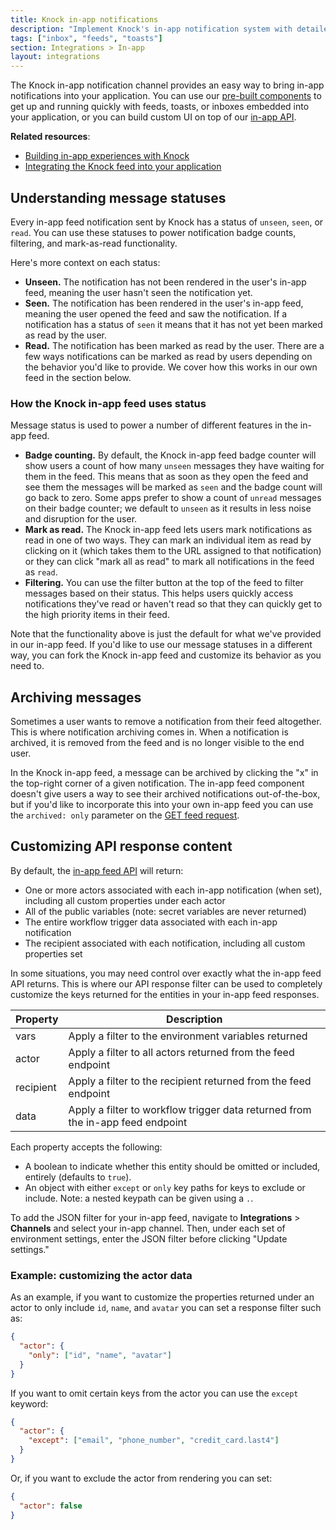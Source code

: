 ```yaml
---
title: Knock in-app notifications
description: "Implement Knock's in-app notification system with detailed guides on message statuses, archiving, and API response customization for building powerful notification experiences."
tags: ["inbox", "feeds", "toasts"]
section: Integrations > In-app
layout: integrations
---
```


The Knock in-app notification channel provides an easy way to bring in-app notifications into your application. You can use our [pre-built components](/in-app-ui/react/overview) to get up and running quickly with feeds, toasts, or inboxes embedded into your application, or you can build custom UI on top of our [in-app API](/reference#feeds).

**Related resources**:

- [Building in-app experiences with Knock](/in-app-ui/overview)
- [Integrating the Knock feed into your application](/in-app-ui/react/feed)

## Understanding message statuses

Every in-app feed notification sent by Knock has a status of `unseen`, `seen`, or `read`. You can use these statuses to power notification badge counts, filtering, and mark-as-read functionality.

Here's more context on each status:

- **Unseen.** The notification has not been rendered in the user's in-app feed, meaning the user hasn't seen the notification yet.
- **Seen.** The notification has been rendered in the user's in-app feed, meaning the user opened the feed and saw the notification. If a notification has a status of `seen` it means that it has not yet been marked as read by the user.
- **Read.** The notification has been marked as read by the user. There are a few ways notifications can be marked as read by users depending on the behavior you'd like to provide. We cover how this works in our own feed in the section below.

### How the Knock in-app feed uses status

Message status is used to power a number of different features in the in-app feed.

- **Badge counting.** By default, the Knock in-app feed badge counter will show users a count of how many `unseen` messages they have waiting for them in the feed. This means that as soon as they open the feed and see them the messages will be marked as `seen` and the badge count will go back to zero. Some apps prefer to show a count of `unread` messages on their badge counter; we default to `unseen` as it results in less noise and disruption for the user.
- **Mark as read.** The Knock in-app feed lets users mark notifications as read in one of two ways. They can mark an individual item as read by clicking on it (which takes them to the URL assigned to that notification) or they can click "mark all as read" to mark all notifications in the feed as `read`.
- **Filtering.** You can use the filter button at the top of the feed to filter messages based on their status. This helps users quickly access notifications they've read or haven't read so that they can quickly get to the high priority items in their feed.

Note that the functionality above is just the default for what we've provided in our in-app feed. If you'd like to use our message statuses in a different way, you can fork the Knock in-app feed and customize its behavior as you need to.

## Archiving messages

Sometimes a user wants to remove a notification from their feed altogether. This is where notification archiving comes in. When a notification is archived, it is removed from the feed and is no longer visible to the end user.

In the Knock in-app feed, a message can be archived by clicking the "x" in the top-right corner of a given notification. The in-app feed component doesn't give users a way to see their archived notifications out-of-the-box, but if you'd like to incorporate this into your own in-app feed you can use the `archived: only` parameter on the [GET feed request](/reference#get-feed).

## Customizing API response content

By default, the [in-app feed API](/reference#get-feed) will return:

- One or more actors associated with each in-app notification (when set), including all custom properties under each actor
- All of the public variables (note: secret variables are never returned)
- The entire workflow trigger data associated with each in-app notification
- The recipient associated with each notification, including all custom properties set

In some situations, you may need control over exactly what the in-app feed API returns. This is where our API response filter can be used to completely customize the keys returned for the entities in your in-app feed responses.

| Property  | Description                                                                    |
| --------- | ------------------------------------------------------------------------------ |
| vars      | Apply a filter to the environment variables returned                           |
| actor     | Apply a filter to all actors returned from the feed endpoint                   |
| recipient | Apply a filter to the recipient returned from the feed endpoint                |
| data      | Apply a filter to workflow trigger data returned from the in-app feed endpoint |

Each property accepts the following:

- A boolean to indicate whether this entity should be omitted or included, entirely (defaults to `true`).
- An object with either `except` or `only` key paths for keys to exclude or include. Note: a nested keypath can be given using a `.`.

To add the JSON filter for your in-app feed, navigate to **Integrations** > **Channels** and select your in-app channel. Then, under each set of environment settings, enter the JSON filter before clicking "Update settings."

### Example: customizing the actor data

As an example, if you want to customize the properties returned under an actor to only include `id`, `name`, and `avatar` you can set a response filter such as:

```json
{
  "actor": {
    "only": ["id", "name", "avatar"]
  }
}
```

If you want to omit certain keys from the actor you can use the `except` keyword:

```json
{
  "actor": {
    "except": ["email", "phone_number", "credit_card.last4"]
  }
}
```

Or, if you want to exclude the actor from rendering you can set:

```json
{
  "actor": false
}
```

